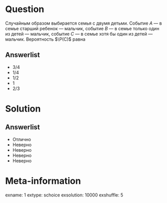 Question
========
Случайным образом выбирается семья с двумя детьми. Событие $A$ — в семье старший ребенок — мальчик,  событие $B$ — в семье только один из детей — мальчик, событие $C$ — в семье хотя бы один из детей — мальчик.  Вероятность $\P(C)$ равна
 

Answerlist
----------
*  $3/4$
*  $1/4$
*  $1/2$
*  $1$
*  $2/3$


Solution
========

Answerlist
----------
*  Отлично
*  Неверно
*  Неверно
*  Неверно
*  Неверно

Meta-information
================
exname: 1
extype: schoice
exsolution: 10000
exshuffle: 5
